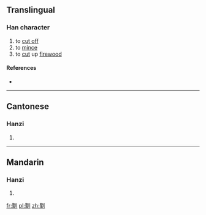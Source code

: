 ==Translingual==

===Han character===
{{Han char|rn=18|rad=刀|as=14|sn=16|four=|canj=SOLN|ids=⿰聚刂}}

# to [[cut off]]
# to [[mince]]
# to [[cut]] up [[firewood]]

====References====
* {{Han ref|kx=0145.030|hdz=10360.110|uh=350C|ud=13580}}

----

==Cantonese==

===Hanzi===
{{yue-hanzi|jyut=[[sei3]], [[tam3]], [[zap3]], [[zau6]], [[zek3]], [[zik3]]|y=sei3, tam3, jap3, jau6, jek3, jik3}}

# {{defn|lang=yue|sort=刀14}}

----

==Mandarin==

===Hanzi===
{{cmn-hanzi|pin=[[zòu]] ([[zou4]])|wg=tsou<sup>4</sup>}}

# {{defn|lang=cmn|sort=刀14}}

[[fr:㔌]]
[[pl:㔌]]
[[zh:㔌]]